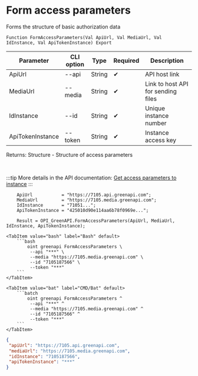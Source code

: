 ﻿---
sidebar_position: 1
description: Form access parameters and other functions to work with Green API in the Open Integration Package, a free open-source integration library for 1C:Enterprise 8, OneScript and CLI
keywords: [1C, 1С, 1С:Enterprise, 1С:Enterprise 8.3, API, Integration, Services, Exchange, OneScript, CLI, Green API]
---


# Form access parameters
 Forms the structure of basic authorization data



`Function FormAccessParameters(Val ApiUrl, Val MediaUrl, Val IdInstance, Val ApiTokenInstance) Export`

  | Parameter | CLI option | Type | Required | Description |
  |-|-|-|-|-|
  | ApiUrl | --api | String | &#x2714; | API host link |
  | MediaUrl | --media | String | &#x2714; | Link to host API for sending files |
  | IdInstance | --id | String | &#x2714; | Unique instance number |
  | ApiTokenInstance | --token | String | &#x2714; | Instance access key |

  
  Returns:  Structure - Structure of access parameters

<br/>

:::tip
More details in the API documentation: [Get access parameters to instance](https://green-api.com/en/docs/before-start/#parameters)
:::
<br/>



```bsl title="1C:Enterprise/OneScript code example"
    ApiUrl           = "https://7105.api.greenapi.com";
    MediaUrl         = "https://7105.media.greenapi.com";
    IdInstance       = "71051...";
    ApiTokenInstance = "425010d90e114aa6b78f0969e...";

    Result = OPI_GreenAPI.FormAccessParameters(ApiUrl, MediaUrl, IdInstance, ApiTokenInstance);
```
 

 <Tabs>
  
    <TabItem value="bash" label="Bash" default>
        ```bash
            oint greenapi FormAccessParameters \
             --api "***" \
             --media "https://7105.media.greenapi.com" \
             --id "7105187566" \
             --token "***"
        ```
    </TabItem>
  
    <TabItem value="bat" label="CMD/Bat" default>
        ```batch
            oint greenapi FormAccessParameters ^
             --api "***" ^
             --media "https://7105.media.greenapi.com" ^
             --id "7105187566" ^
             --token "***"
        ```
    </TabItem>
</Tabs>


```json title="Result"
{
 "apiUrl": "https://7105.api.greenapi.com",
 "mediaUrl": "https://7105.media.greenapi.com",
 "idInstance": "7105187566",
 "apiTokenInstance": "***"
}
```
